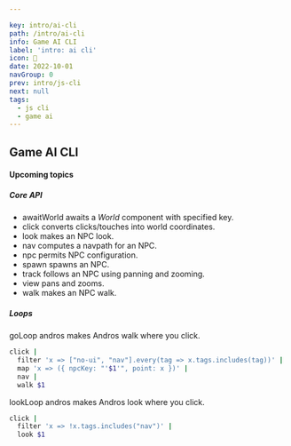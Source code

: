 ```yaml
---

key: intro/ai-cli
path: /intro/ai-cli
info: Game AI CLI
label: 'intro: ai cli'
icon: 🚧
date: 2022-10-01
navGroup: 0
prev: intro/js-cli
next: null
tags:
  - js cli
  - game ai
---
```



## Game AI CLI

<aside title="upcoming-article">

#### Upcoming topics

##### Core API

- <InlineCode>awaitWorld</InlineCode> awaits a <i>World</i> component with specified key.
- <InlineCode>click</InlineCode> converts clicks/touches into world coordinates.
- <InlineCode>look</InlineCode> makes an NPC look.
- <InlineCode>nav</InlineCode> computes a navpath for an NPC.
- <InlineCode>npc</InlineCode> permits NPC configuration.
- <InlineCode>spawn</InlineCode> spawns an NPC.
- <InlineCode>track</InlineCode> follows an NPC using panning and zooming.
- <InlineCode>view</InlineCode> pans and zooms.
- <InlineCode>walk</InlineCode> makes an NPC walk.

##### Loops

<InlineCode>goLoop andros</InlineCode> makes Andros walk where you click.

```bash
click |
  filter 'x => ["no-ui", "nav"].every(tag => x.tags.includes(tag))' |
  map 'x => ({ npcKey: "'$1'", point: x })' |
  nav |
  walk $1
```

<InlineCode>lookLoop andros</InlineCode> makes Andros look where you click.

```bash
click |
  filter 'x => !x.tags.includes("nav")' |
  look $1
```


</aside>